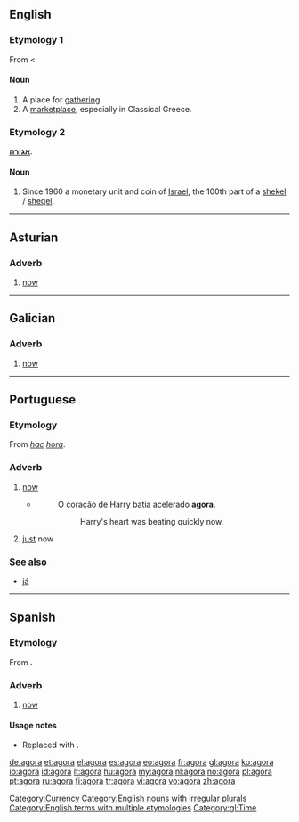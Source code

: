 {{also|ágora|αγορά|אגורה}}
==English==

===Etymology 1===
From {{etyl|la}} < {{etyl|grc}} {{term|sc=polytonic|ἀγείρω|tr=ageirō||I gather, collect}}

====Noun====
{{en-noun|pl=agorae|pl2=agoras}}

# A place for [[gathering]].
# A [[marketplace]], especially in Classical Greece.

===Etymology 2===
{{etyl|he}} '''[[אגורה]]'''.

====Noun====
{{en-noun|agoroth}}

# Since 1960 a monetary unit and coin of [[Israel]], the 100th part of a [[shekel]] / [[sheqel]].

[[Category:Currency]]
[[Category:English nouns with irregular plurals]]
[[Category:English terms with multiple etymologies]]

----

==Asturian==

===Adverb===
{{infl|ast|adverb}}

# [[now]]

----
==Galician==

===Adverb===
{{gl-adv}}

# [[now]]

[[Category:gl:Time]]

----

==Portuguese==

===Etymology===
From {{etyl|la|pt}} ''[[hac]]'' ''[[hora]]''.

===Adverb===
{{pt-adv|-}}

# [[now]]
#*{{RQ:Harry Potter|5|pt-BR|page=434}}
#*:O coração de Harry batia acelerado '''agora'''.
#*::Harry's heart was beating quickly now.
# [[just]] now

===See also===
* [[já]]

----

==Spanish==

===Etymology===
From {{etyl|la|es}} {{term|hac|lang=la}} {{term|hora|lang=la}}.

===Adverb===
{{es-adv}}

# {{obsolete|lang=es}} [[now]]

====Usage notes====
* Replaced with {{l|es|ahora}}.

[[de:agora]]
[[et:agora]]
[[el:agora]]
[[es:agora]]
[[eo:agora]]
[[fr:agora]]
[[gl:agora]]
[[ko:agora]]
[[io:agora]]
[[id:agora]]
[[lt:agora]]
[[hu:agora]]
[[my:agora]]
[[nl:agora]]
[[no:agora]]
[[pl:agora]]
[[pt:agora]]
[[ru:agora]]
[[fi:agora]]
[[tr:agora]]
[[vi:agora]]
[[vo:agora]]
[[zh:agora]]